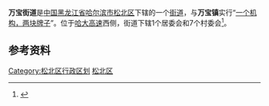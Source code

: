 {{中国乡级行政区
| 行政区全称 = 万宝街道
| 景观照片文件名 =
| 景观照片描述 =
| 汉语拼音 =
| 通用拼音 =
| 注音符號 =
| 其它标音类型1 =
| 其它标音1 =
| 其它标音类型2 =
| 其它标音2 =
| 其它语言类型1 =
| 其它语言地名1 =
| 其它语言类型2 =
| 其它语言地名2 =
| 上级行政区 = [[黑龙江省|黑龙江省]][[哈尔滨市|哈尔滨市]]
| 行政区类别 = [[街道|街道]]
| LowerDivisions =  1个居委会、7个村委会
| 行政区划代码 = 230109004
| 地理坐标 =
| 总面积 = 
| 户籍人口 = 
| 户籍人口年份 =
| 常住人口 = 
| 常住人口年份 =
| 人口密度 =
| 行政区划 = 
| 官方网站 =
| 政府驻地 = 
| 邮政编码 =150000
| 毗邻行政区 =
| 位置图文件名 =
| 位置图描述 =
}}

'''万宝街道'''是[[中国|中国]][[黑龙江省|黑龙江省]][[哈尔滨市|哈尔滨市]][[松北区|松北区]]下辖的一个[[街道|街道]]，与'''万宝镇'''实行“[[一个机构，两块牌子|一个机构，两块牌子]]”。位于[[哈大高速|哈大高速]]西侧，街道下辖1个居委会和7个村委会<ref>{{Cite web |url=http://www.chinaquhua.cn/heilongjiang/ |title=万宝街道 |accessdate=2011-08-10 |archive-date=2011-08-22 |archive-url=https://web.archive.org/web/20110822123644/http://www.chinaquhua.cn/heilongjiang/ |dead-url=yes }}</ref>。

==参考资料==
{{reflist}}

{{哈尔滨市松北区行政区划}}

[[Category:松北区行政区划|Category:松北区行政区划]]
[[Category:哈尔滨市街道|松北区]]